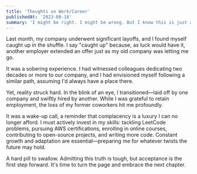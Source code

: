 ```yaml
---
title: 'Thoughts on Work/Career'
publishedAt: '2023-08-16'
summary: 'I might be right. I might be wrong. But I know this is just a beginning'
---
```


Last month, my company underwent significant layoffs, and I found myself caught up in the shuffle. 
I say "caught up" because, as luck would have it, another employer extended an offer just as my old company was letting me go.

It was a sobering experience. I had witnessed colleagues dedicating two decades or more to our company, 
and I had envisioned myself following a similar path, assuming I'd always have a place there.

Yet, reality struck hard. In the blink of an eye, I transitioned—laid off by one company and swiftly hired by another. 
While I was grateful to retain employment, the loss of my former coworkers hit me profoundly.

It was a wake-up call, a reminder that complacency is a luxury I can no longer afford. 
I must actively invest in my skills: tackling LeetCode problems, pursuing AWS certifications, enrolling in online courses, 
contributing to open-source projects, and writing more code. Constant growth and adaptation are essential—preparing me for 
whatever twists the future may hold.

A hard pill to swallow. Admitting this truth is tough, but acceptance is the first step forward. 
It's time to turn the page and embrace the next chapter.